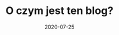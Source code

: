 ---
title: O czym jest ten blog?
slug: o-czym-to-tak-wogole
date: 2020-07-25
image: computer.png
categories: pierwszy post
content: content Lorem ipsum ksdokosdk k osdk odks 
---